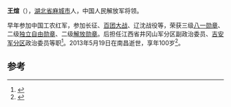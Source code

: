 '''王煊'''（{{bd|1913年|6月|2013年|5月19日|catIdx=Wang}}），[[湖北省|湖北省]][[麻城市|麻城市]]人，中国人民解放军将领。

早年参加中国工农红军，参加长征、[[百团大战|百团大战]]、辽沈战役等，荣获三级[[八一勋章_(1955年)|八一勋章]]、二级[[独立自由勋章|独立自由勋章]]、二级[[解放勋章|解放勋章]]。后担任江西省井冈山军分区副政治委员、[[吉安军分区|吉安军分区]]政治委员等职<ref name="井岡山地区军事志编纂委员会江西省吉安军分区1992">{{cite book|author1=井岡山地区军事志编纂委员会|author2=江西省吉安军分区|title=井岡山地区军事志|url=http://books.google.com/books?id=8QRxAAAAIAAJ|year=1992|publisher=军事科学出版社|isbn=978-7-80021-428-8|page=176}}</ref>。2013年5月19日在南昌逝世，享年100岁<ref>{{cite news|title=王煊同志逝世|url=http://cpc.people.com.cn/n/2013/0614/c87393-21837570.html|accessdate=2015-05-10|work=人民网|archive-date=2016-03-04|archive-url=https://web.archive.org/web/20160304045513/http://cpc.people.com.cn/n/2013/0614/c87393-21837570.html|dead-url=no}}</ref>。

==参考==
{{reflist}}
{{中国政治人物小作品}}
